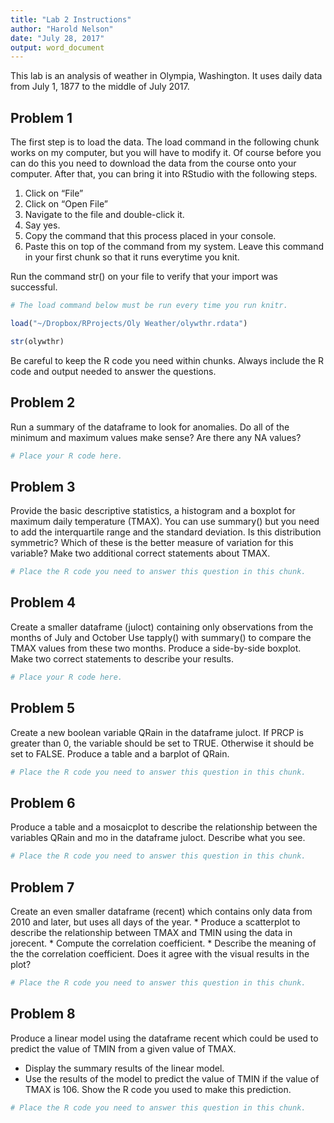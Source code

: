 ```yaml
---
title: "Lab 2 Instructions"
author: "Harold Nelson"
date: "July 28, 2017"
output: word_document
---
```


This lab is an analysis of weather in Olympia, Washington. It uses daily data from July 1, 1877 to the middle of July 2017.  

## Problem 1
The first step is to load the data. The load command in the following chunk works on my computer, but you will have to modify it.  Of course before you can do this you need to download the data from the course onto your computer. After that, you can bring it into RStudio with the following steps.

1. Click on "File"
2. Click on "Open File"
3. Navigate to the file and double-click it.
4. Say yes.
5. Copy the command that this process placed in your console.
6. Paste this on top of the command from my system. Leave this command in your first chunk so that it runs everytime you knit.

Run the command str() on your file to verify that your import was successful.

```r

# The load command below must be run every time you run knitr.

load("~/Dropbox/RProjects/Oly Weather/olywthr.rdata")

str(olywthr)
```



Be careful to keep the R code you need within chunks. Always include the R code and output needed to answer the questions.



## Problem 2
Run a summary of the dataframe to look for anomalies. Do all of the minimum and maximum values make sense? Are there any NA values?  

```r
# Place your R code here.

```

## Problem  3
Provide the basic descriptive statistics, a histogram and a boxplot for maximum daily temperature (TMAX). You can use summary() but you need to add the interquartile range and the standard deviation. Is this distribution symmetric? Which of these is the better measure of variation for this variable? Make two additional correct statements about TMAX.

```r

# Place the R code you need to answer this question in this chunk.

```






## Problem 4
Create a smaller dataframe (juloct) containing only observations from the months of July and October Use tapply() with summary() to compare the TMAX values from these two months.  Produce a side-by-side boxplot.  Make two correct statements to describe your results.

```r
# Place your R code here.

```

## Problem 5
Create a new boolean variable QRain in the dataframe juloct.  If PRCP is greater than 0, the variable should be set to TRUE. Otherwise it should be set to FALSE. Produce a table and a barplot of QRain.


```r

# Place the R code you need to answer this question in this chunk.

```



## Problem 6
Produce a table and a mosaicplot to describe the relationship between the variables QRain and mo in the dataframe juloct. Describe what you see.

```r

# Place the R code you need to answer this question in this chunk.

```




## Problem 7
Create an even smaller dataframe (recent) which contains only data from 2010 and later, but uses all days of the year. 
* Produce a scatterplot to describe the relationship between TMAX and TMIN using the data in jorecent.
* Compute the correlation coefficient.
* Describe the meaning of the the correlation coefficient.  Does it agree with the visual results in the plot?

```r

# Place the R code you need to answer this question in this chunk.

```



## Problem 8
Produce a linear model using the dataframe recent which could be used to predict the value of TMIN from a given value of TMAX.  

* Display the summary results of the linear model.
* Use the results of the model to predict the value of TMIN if the value of TMAX is 106. Show the R code you used to make this prediction.


```r

# Place the R code you need to answer this question in this chunk.

```




